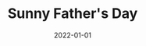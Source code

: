 ---
cover: "./father.png"
date: "2022-01-01"
title: "Sunny Father's Day"
defer: false
slug: "/father"
areas:
  -  .

---